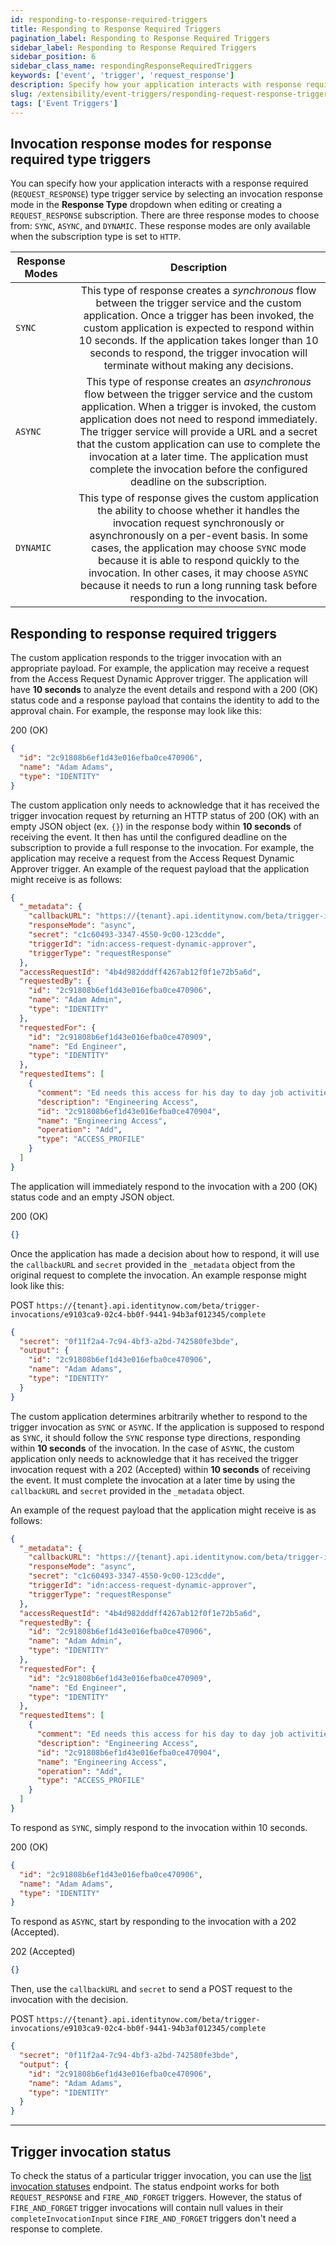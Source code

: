 ```yaml
---
id: responding-to-response-required-triggers
title: Responding to Response Required Triggers
pagination_label: Responding to Response Required Triggers
sidebar_label: Responding to Response Required Triggers
sidebar_position: 6
sidebar_class_name: respondingResponseRequiredTriggers
keywords: ['event', 'trigger', 'request_response']
description: Specify how your application interacts with response required type trigger services.
slug: /extensibility/event-triggers/responding-request-response-trigger
tags: ['Event Triggers']
---
```



## Invocation response modes for response required type triggers

You can specify how your application interacts with a response required (`REQUEST_RESPONSE`) type trigger service by selecting an invocation response mode in the **Response Type** dropdown when editing or creating a `REQUEST_RESPONSE` subscription. There are three response modes to choose from: `SYNC`, `ASYNC`, and `DYNAMIC`. These response modes are only available when the subscription type is set to `HTTP`.

| Response Modes | Description |
| --- | :-: |
| `SYNC` | This type of response creates a _synchronous_ flow between the trigger service and the custom application. Once a trigger has been invoked, the custom application is expected to respond within 10 seconds. If the application takes longer than 10 seconds to respond, the trigger invocation will terminate without making any decisions. |
| `ASYNC` | This type of response creates an _asynchronous_ flow between the trigger service and the custom application. When a trigger is invoked, the custom application does not need to respond immediately. The trigger service will provide a URL and a secret that the custom application can use to complete the invocation at a later time. The application must complete the invocation before the configured deadline on the subscription. |
| `DYNAMIC` | This type of response gives the custom application the ability to choose whether it handles the invocation request synchronously or asynchronously on a per-event basis. In some cases, the application may choose `SYNC` mode because it is able to respond quickly to the invocation. In other cases, it may choose `ASYNC` because it needs to run a long running task before responding to the invocation. |

## Responding to response required triggers

<Tabs>
  <TabItem value="sync" label="SYNC Response" default>

<!-- Uncomment this once the model definition links are fixed
The custom application responds to the trigger invocation with an appropriate payload. For example, the application may receive a request from the [Access Request Dynamic Approver](https://developer.sailpoint.com/apis/beta/#tag/Event-Trigger-Models) trigger. The application will have **10 seconds** to analyze the event details and respond with a 200 (OK) status code and a [response payload](https://developer.sailpoint.com/apis/beta/#section/Access-Request-Dynamic-Approver-Event-Trigger-Output) that contains the identity to add to the approval chain. -->

The custom application responds to the trigger invocation with an appropriate payload. For example, the application may receive a request from the Access Request Dynamic Approver trigger. The application will have **10 seconds** to analyze the event details and respond with a 200 (OK) status code and a response payload that contains the identity to add to the approval chain. For example, the response may look like this:

200 (OK)

```json
{
  "id": "2c91808b6ef1d43e016efba0ce470906",
  "name": "Adam Adams",
  "type": "IDENTITY"
}
```

  </TabItem>
  <TabItem value="async" label="ASYNC Respose">

<!-- Uncomment this once the model definition links are fixed
The custom application only needs to acknowledge that it has received the trigger invocation request by returning an HTTP status of 200 (OK) with an empty JSON object (ex. `{}`) in the response body within **10 seconds** of receiving the event. It then has until the configured deadline on the subscription to provide a full response to the invocation. For example, the application may receive a request from the [Access Request Dynamic Approver](https://developer.sailpoint.com/apis/beta/#tag/Event-Trigger-Models) trigger. An example of the request payload that the application might receive is as follows: -->

The custom application only needs to acknowledge that it has received the trigger invocation request by returning an HTTP status of 200 (OK) with an empty JSON object (ex. `{}`) in the response body within **10 seconds** of receiving the event. It then has until the configured deadline on the subscription to provide a full response to the invocation. For example, the application may receive a request from the Access Request Dynamic Approver trigger. An example of the request payload that the application might receive is as follows:

```json
{
  "_metadata": {
    "callbackURL": "https://{tenant}.api.identitynow.com/beta/trigger-invocations/e9103ca9-02c4-bb0f-9441-94b3af012345/complete",
    "responseMode": "async",
    "secret": "c1c60493-3347-4550-9c00-123cdde",
    "triggerId": "idn:access-request-dynamic-approver",
    "triggerType": "requestResponse"
  },
  "accessRequestId": "4b4d982dddff4267ab12f0f1e72b5a6d",
  "requestedBy": {
    "id": "2c91808b6ef1d43e016efba0ce470906",
    "name": "Adam Admin",
    "type": "IDENTITY"
  },
  "requestedFor": {
    "id": "2c91808b6ef1d43e016efba0ce470909",
    "name": "Ed Engineer",
    "type": "IDENTITY"
  },
  "requestedItems": [
    {
      "comment": "Ed needs this access for his day to day job activities",
      "description": "Engineering Access",
      "id": "2c91808b6ef1d43e016efba0ce470904",
      "name": "Engineering Access",
      "operation": "Add",
      "type": "ACCESS_PROFILE"
    }
  ]
}
```

The application will immediately respond to the invocation with a 200 (OK) status code and an empty JSON object.

200 (OK)

```json
{}
```

Once the application has made a decision about how to respond, it will use the `callbackURL` and `secret` provided in the `_metadata` object from the original request to complete the invocation. An example response might look like this:

POST `https://{tenant}.api.identitynow.com/beta/trigger-invocations/e9103ca9-02c4-bb0f-9441-94b3af012345/complete`

```json
{
  "secret": "0f11f2a4-7c94-4bf3-a2bd-742580fe3bde",
  "output": {
    "id": "2c91808b6ef1d43e016efba0ce470906",
    "name": "Adam Adams",
    "type": "IDENTITY"
  }
}
```

  </TabItem>
  <TabItem value="dynamic" label="DYNAMIC Response">

The custom application determines arbitrarily whether to respond to the trigger invocation as `SYNC` or `ASYNC`. If the application is supposed to respond as `SYNC`, it should follow the `SYNC` response type directions, responding within **10 seconds** of the invocation. In the case of `ASYNC`, the custom application only needs to acknowledge that it has received the trigger invocation request with a 202 (Accepted) within **10 seconds** of receiving the event. It must complete the invocation at a later time by using the `callbackURL` and `secret` provided in the `_metadata` object.

An example of the request payload that the application might receive is as follows:

```json
{
  "_metadata": {
    "callbackURL": "https://{tenant}.api.identitynow.com/beta/trigger-invocations/e9103ca9-02c4-bb0f-9441-94b3af012345/complete",
    "responseMode": "async",
    "secret": "c1c60493-3347-4550-9c00-123cdde",
    "triggerId": "idn:access-request-dynamic-approver",
    "triggerType": "requestResponse"
  },
  "accessRequestId": "4b4d982dddff4267ab12f0f1e72b5a6d",
  "requestedBy": {
    "id": "2c91808b6ef1d43e016efba0ce470906",
    "name": "Adam Admin",
    "type": "IDENTITY"
  },
  "requestedFor": {
    "id": "2c91808b6ef1d43e016efba0ce470909",
    "name": "Ed Engineer",
    "type": "IDENTITY"
  },
  "requestedItems": [
    {
      "comment": "Ed needs this access for his day to day job activities",
      "description": "Engineering Access",
      "id": "2c91808b6ef1d43e016efba0ce470904",
      "name": "Engineering Access",
      "operation": "Add",
      "type": "ACCESS_PROFILE"
    }
  ]
}
```

To respond as `SYNC`, simply respond to the invocation within 10 seconds.

200 (OK)

```json
{
  "id": "2c91808b6ef1d43e016efba0ce470906",
  "name": "Adam Adams",
  "type": "IDENTITY"
}
```

To respond as `ASYNC`, start by responding to the invocation with a 202 (Accepted).

202 (Accepted)

```json
{}
```

Then, use the `callbackURL` and `secret` to send a POST request to the invocation with the decision.

POST `https://{tenant}.api.identitynow.com/beta/trigger-invocations/e9103ca9-02c4-bb0f-9441-94b3af012345/complete`

```json
{
  "secret": "0f11f2a4-7c94-4bf3-a2bd-742580fe3bde",
  "output": {
    "id": "2c91808b6ef1d43e016efba0ce470906",
    "name": "Adam Adams",
    "type": "IDENTITY"
  }
}
```

  </TabItem>
</Tabs>

---

## Trigger invocation status

To check the status of a particular trigger invocation, you can use the [list invocation statuses](/docs/api/beta/list-trigger-invocation-status) endpoint. The status endpoint works for both `REQUEST_RESPONSE` and `FIRE_AND_FORGET` triggers. However, the status of `FIRE_AND_FORGET` trigger invocations will contain null values in their `completeInvocationInput` since `FIRE_AND_FORGET` triggers don't need a response to complete.
